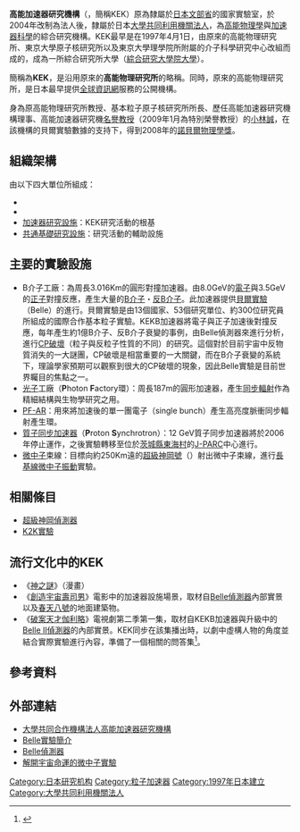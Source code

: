 {{Infobox Organization
|name=高能加速器研究機構<br/>{{lang|ja|高エネルギー加速器研究機構}}
|image = KEK and Mt Tsukuba.jpg
|caption = 
|map = 
|mcaption = 
|headquarters = [[日本|日本]][[茨城縣|茨城縣]][[筑波市|筑波市]]{{tsl|ja|大穂 (つくば市)|大穗 (筑波市)|大穗}} 1-1
|membership = 
|language = 
|leader_title = 機構長
|leader_name = {{tsl|ja|山内正則|山内正則}}
|leader_title2 =
|leader_name2 =
|type = {{tsl|ja|大学共同利用機関法人|大學共同利用機關法人}}
|predecessor=[[文部省|文部省]]高能物理學研究所<br/>[[東京大學|東京大學]]原子核研究所<br/>東京大學理學部附屬中子科学研究中心
|formation = 1997年4月1日
|parent_organization=[[文部科學省|文部科學省]]
|website = http://www.kek.jp/
}}
'''高能加速器研究機構'''（{{lang-ja|{{lang|ja|高エネルギー加速器研究機構}}}}，簡稱KEK）原為隸屬於[[日本|日本]][[文部省|文部省]]的國家實驗室，於2004年改制為法人後，隸屬於日本[[大學共同利用機關法人|大學共同利用機關法人]]，為[[高能物理學|高能物理學]]與[[粒子加速器|加速器科學]]的綜合研究機構。KEK最早是在1997年4月1日，由原來的高能物理研究所、東京大學原子核研究所以及東京大學理學院所附屬的介子科學研究中心改組而成的，成為一所綜合研究所大學（[[綜合研究大學院大學|綜合研究大學院大學]]）。

簡稱為'''KEK'''，是沿用原來的'''高能物理研究所'''的略稱。同時，原來的高能物理研究所，是日本最早提供[[全球資訊網|全球資訊網]]服務的公開機構。

身為原高能物理研究所教授、基本粒子原子核研究所所長、歷任高能加速器研究機構理事、高能加速器研究機[[名譽教授|名譽教授]]（2009年1月為特別榮譽教授）的[[小林诚_(物理学家)|小林誠]]，在該機構的貝爾實驗數據的支持下，得到2008年的[[諾貝爾獎|諾貝爾物理學獎]]。

==組織架構==
由以下四大單位所組成：

*{{tsl|ja|素粒子原子核研究所|基本粒子原子核研究所}}
*{{tsl|ja|物質構造科学研究所|物質結構科學研究所}}
*[[加速器研究設施|加速器研究設施]]：KEK研究活動的根基
*[[共通基礎研究設施|共通基礎研究設施]]：研究活動的輔助設施

==主要的實驗設施==
*B介子工廠：為周長3.016Km的圓形對撞加速器。由8.0GeV的[[電子|電子]]與3.5GeV的[[正子|正子]]對撞反應，產生大量的[[介子|B介子]]・[[反粒子|反B介子]]。此加速器提供[[Belle實驗|貝爾實驗]]（Belle）的進行。貝爾實驗是由13個國家、53個研究單位、約300位研究員所組成的國際合作基本粒子實驗。KEKB加速器將電子與正子加速後對撞反應，每年產生約1億B介子、反B介子衰變的事例，由Belle偵測器來進行分析，進行[[CP破壞|CP破壞]]（粒子與反粒子性質的不同）的研究。這個對於目前宇宙中反物質消失的一大謎團，CP破壞是相當重要的一大關鍵，而在B介子衰變的系統下，理論學家預期可以觀察到很大的CP破壞的現象，因此Belle實驗是目前世界矚目的焦點之一。
*[[光子|光子]]工廠（'''P'''hoton '''F'''actory環）：周長187m的圓形加速器，產生[[同步輻射|同步輻射]]作為精細結構與生物學研究之用。
*[[PF-AR|PF-AR]]：用來將加速後的單一團電子（single bunch）產生高亮度脈衝同步輻射產生環。
*[[質子|質子]][[同步加速器|同步加速器]]（'''P'''roton '''S'''ynchrotron）：12 GeV質子同步加速器將於2006年停止運作，之後實驗轉移至位於[[茨城縣|茨城縣]][[東海村_(那珂郡)|東海村]]的[[J-PARC|J-PARC]]中心進行。
*[[微中子|微中子]]束線：目標向約250Km遠的[[超級神岡偵測器|超級神岡號]]（{{lang|ja|スーパーカミオカンデ}}）射出微中子束線，進行[[長基線|長基線]][[中微子振荡|微中子振動]]實驗。

==相關條目==
*[[超級神岡偵測器|超級神岡偵測器]]
*[[K2K實驗|K2K實驗]]

==流行文化中的KEK==
* 《[[神之謎|神之謎]]》（漫畫）
* 《[[創造宇宙壽司男|創造宇宙壽司男]]》電影中的加速器設施場景，取材自[[Belle實驗|Belle偵測器]]內部實景以及[[SPring-8|春天八號]]的地面建築物。
* 《[[破案天才伽利略|破案天才伽利略]]》電視劇第二季第一集，取材自KEKB加速器與升級中的[[Belle實驗|Belle II偵測器]]的內部實景。KEK同步在該集播出時，以劇中虛構人物的角度並結合實際實驗進行內容，準備了一個相關的問答集<ref>{{Cite web |url=http://www.kek.jp/ja/NewsRoom/Release/20130415222000/ |title=存档副本 |accessdate=2013-04-29 |archive-date=2013-04-22 |archive-url=https://web.archive.org/web/20130422003134/http://www.kek.jp/ja/NewsRoom/Release/20130415222000/ |dead-url=no }}</ref>。

==參考資料==
{{reflist}}

==外部連結==
*[http://www.kek.jp/ 大學共同合作機構法人高能加速器研究機構] {{Wayback|url=http://www.kek.jp/ |date=20060407000223 }}
*[http://hep1.phys.ntu.edu.tw/~listeve/press/NSC_Belle.doc Belle實驗簡介] {{Wayback|url=http://hep1.phys.ntu.edu.tw/~listeve/press/NSC_Belle.doc |date=20060524053035 }}
*[https://web.archive.org/web/20050318004701/http://hepsrv.phy.ncu.edu.tw:8000/2photon/index.html Belle偵測器]
*[http://www.tas.idv.tw/news/1999/99062903.htm 解開宇宙命運的微中子實驗] {{Wayback|url=http://www.tas.idv.tw/news/1999/99062903.htm |date=20050112203619 }}
{{文部科學省}}
{{Authority control}}
[[Category:日本研究机构|Category:日本研究机构]]
[[Category:粒子加速器|Category:粒子加速器]]
[[Category:1997年日本建立|Category:1997年日本建立]]
[[Category:大學共同利用機關法人|Category:大學共同利用機關法人]]